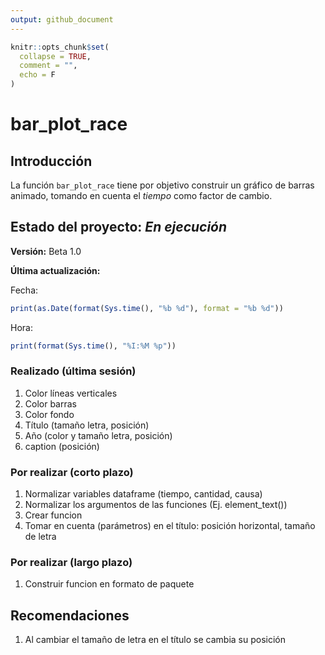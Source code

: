 ```yaml
---
output: github_document
---
```


<!-- README.md is generated from README.Rmd. Please edit that file -->

```r
knitr::opts_chunk$set(
  collapse = TRUE,
  comment = "",
  echo = F
)
```

# bar_plot_race

<!-- badges: start -->
<!-- badges: end -->


## Introducción
La función ``bar_plot_race`` tiene por objetivo construir un gráfico de barras animado, tomando en cuenta el *tiempo* como factor de cambio.

## Estado del proyecto: *En ejecución*

**Versión:** Beta 1.0

**Última actualización:**

Fecha:
```r
print(as.Date(format(Sys.time(), "%b %d"), format = "%b %d"))
```

Hora:
```r
print(format(Sys.time(), "%I:%M %p"))
```


### Realizado (última sesión)

1. Color líneas verticales
1. Color barras
1. Color fondo
1. Título (tamaño letra, posición)
1. Año (color y tamaño letra, posición)
1. caption (posición)

### Por realizar (corto plazo)
1. Normalizar variables dataframe (tiempo, cantidad, causa)
1. Normalizar los argumentos de las funciones (Ej. element_text())
1. Crear funcion
1. Tomar en cuenta (parámetros) en el título: posición horizontal, tamaño de letra

### Por realizar (largo plazo)
1. Construir funcion en formato de paquete

## Recomendaciones
1. Al cambiar el tamaño de letra en el título se cambia su posición